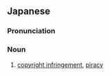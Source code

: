==Japanese==
{{ja-kanjitab|ちょ|さく|けん|しん|がい|yomi=o}}

===Pronunciation===
{{ja-pron|yomi=kanon|ちょさくけんしんがい}}

===Noun===
{{ja-noun|ちょさくけんしんがい}}

# [[copyright infringement]], [[piracy]]